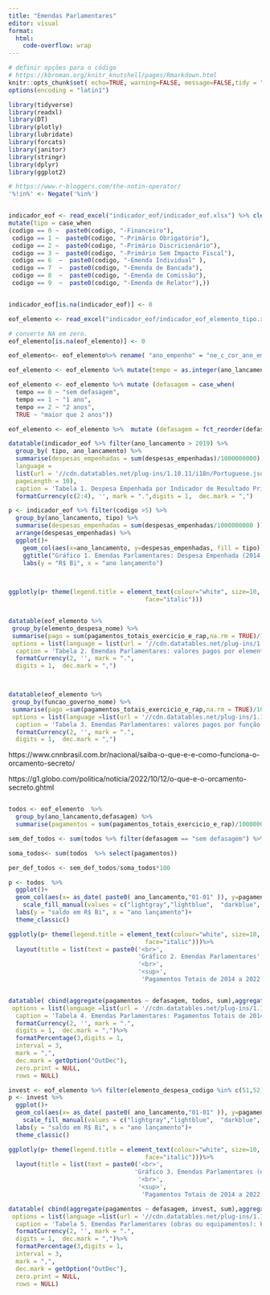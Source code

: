 ```yaml
---
title: "Emendas Parlamentares"
editor: visual
format:
  html:
    code-overflow: wrap
---
```


```r
# definir opções para o código
# https://kbroman.org/knitr_knutshell/pages/Rmarkdown.html
knitr::opts_chunk$set( echo=TRUE, warning=FALSE, message=FALSE,tidy = "styler")
options(encoding = "latin1")
```

```r
library(tidyverse)
library(readxl)
library(DT)
library(plotly)
library(lubridate)
library(forcats)
library(janitor)
library(stringr)
library(dplyr)
library(ggplot2)
```

```r


# https://www.r-bloggers.com/the-notin-operator/
'%!in%' <- Negate('%in%')


indicador_eof <- read_excel("indicador_eof/indicador_eof.xlsx") %>% clean_names() %>% head(-1) %>%
mutate(tipo = case_when
(codigo == 0 ~  paste0(codigo, "-Financeiro"),
 codigo == 1 ~  paste0(codigo, "-Primário Obrigatório"),
 codigo == 2 ~  paste0(codigo, "-Primário Discricionário"),
 codigo == 3 ~  paste0(codigo, "-Primário Sem Impacto Fiscal"),
 codigo == 6  ~  paste0(codigo, "-Emenda Individual" ),
 codigo == 7  ~  paste0(codigo, "-Emenda de Bancada"),
 codigo == 8  ~  paste0(codigo, "-Emenda de Comissão"),
 codigo == 9  ~  paste0(codigo, "-Emenda de Relator"),))


indicador_eof[is.na(indicador_eof)] <- 0

eof_elemento <- read_excel("indicador_eof/indicador_eof_elemento_tipo.xlsx", skip = 5) %>% clean_names() %>% head(-1)

# converte NA em zero.
eof_elemento[is.na(eof_elemento)] <- 0

eof_elemento<- eof_elemento%>% rename( "ano_empenho" = "ne_c_cor_ano_emissao" )

eof_elemento <- eof_elemento %>% mutate(tempo = as.integer(ano_lancamento)-as.integer(ano_empenho))

eof_elemento <- eof_elemento %>% mutate (defasagem = case_when(
  tempo == 0 ~ "sem defasagem",
  tempo == 1 ~ "1 ano",
  tempo == 2 ~ "2 anos",
  TRUE ~ "maior que 2 anos"))

eof_elemento <- eof_elemento %>%  mutate (defasagem = fct_reorder(defasagem, tempo))


```

```r
datatable(indicador_eof %>% filter(ano_lancamento > 2019) %>% 
  group_by( tipo, ano_lancamento) %>% 
  summarise(despesas_empenhadas = sum(despesas_empenhadas)/1000000000) %>% pivot_wider(names_from = ano_lancamento, values_from = despesas_empenhadas), options = list(
  language =
  list(url = '//cdn.datatables.net/plug-ins/1.10.11/i18n/Portuguese.json'),  
  pageLength = 10),
  caption = 'Tabela 1. Despesa Empenhada por Indicador de Resultado Primário (2020 a 2022 em R$ Bi)')%>%
  formatCurrency(c(2:4), '', mark = ".",digits = 1,  dec.mark = ",") 
```

```r

p <- indicador_eof %>% filter(codigo >5) %>% 
  group_by(ano_lancamento, tipo) %>%
  summarise(despesas_empenhadas = sum(despesas_empenhadas/1000000000 )) %>%
  arrange(despesas_empenhadas) %>% 
  ggplot()+ 
    geom_col(aes(x=ano_lancamento, y=despesas_empenhadas, fill = tipo)) +
    ggtitle("Gráfico 1. Emendas Parlamentares: Despesa Empenhada (2014 a 2022)")+
    labs(y = "R$ Bi", x = "ano lançamento")
  


ggplotly(p+ theme(legend.title = element_text(colour="white", size=10, 
                                      face="italic")))



```

```r
datatable(eof_elemento %>%
 group_by(elemento_despesa_nome) %>%
 summarise(pago = sum(pagamentos_totais_exercicio_e_rap,na.rm = TRUE)/1000000000) %>% arrange(-pago), colnames=c("Elemento da Despesa", "Valor Pago em R$ Bi"),
 options = list(language = list(url = '//cdn.datatables.net/plug-ins/1.10.11/i18n/Portuguese.json'),pageLength = 10),
  caption = 'Tabela 2. Emendas Parlamentares: valores pagos por elemento da despesa de 2014 a 2022')%>%
  formatCurrency(2, '', mark = ".",
  digits = 1,  dec.mark = ",")




```

```r

datatable(eof_elemento %>%
 group_by(funcao_governo_nome) %>%
 summarise(pago =sum(pagamentos_totais_exercicio_e_rap,na.rm = TRUE)/1000000000) %>% arrange(-pago), colnames=c("Função", "Valor Pago em R$ Bi"),
 options = list(language =list(url = '//cdn.datatables.net/plug-ins/1.10.11/i18n/Portuguese.json'), pageLength = 10),
  caption = 'Tabela 3. Emendas Parlamentares: valores pagos por função de 2014 a 2022')%>%
  formatCurrency(2, '', mark = ".",
  digits = 1,  dec.mark = ",")

```

https://www.cnnbrasil.com.br/nacional/saiba-o-que-e-e-como-funciona-o-orcamento-secreto/

https://g1.globo.com/politica/noticia/2022/10/12/o-que-e-o-orcamento-secreto.ghtml

```r

```

```r

todos <- eof_elemento  %>%
  group_by(ano_lancamento,defasagem) %>%
  summarise(pagamentos = sum(pagamentos_totais_exercicio_e_rap)/1000000000 )

sem_def_todos <- sum(todos %>% filter(defasagem == "sem defasagem") %>% select(pagamentos))

soma_todos<- sum(todos  %>% select(pagamentos))

per_def_todos <- sem_def_todos/soma_todos*100

p <- todos  %>%  
  ggplot()+ 
  geom_col(aes(x= as_date( paste0( ano_lancamento,"01-01" )), y=pagamentos, fill = (defasagem)))+
    scale_fill_manual(values = c("lightgray","lightblue",  "darkblue",  "red"))+
  labs(y = "saldo em R$ Bi", x = "ano lançamento")+
  theme_classic()

ggplotly(p+ theme(legend.title = element_text(colour="white", size=10, 
                                      face="italic")))%>%
  layout(title = list(text = paste0('<br>',
                                    'Gráfico 2. Emendas Parlamentares',
                                    '<br>',
                                    '<sup>',
                                     'Pagamentos Totais de 2014 a 2022','</sup>')))



```



```r

datatable( cbind(aggregate(pagamentos ~ defasagem, todos, sum),aggregate(pagamentos ~ defasagem, todos, sum) %>% summarise(percentual = pagamentos/sum(pagamentos))), colnames=c("Defasagem", "Valor Pago em R$ Bi", "Percentual")  ,
 options = list(language =list(url = '//cdn.datatables.net/plug-ins/1.10.11/i18n/Portuguese.json'), pageLength = 10),
  caption = 'Tabela 4. Emendas Parlamentares: Pagamentos Totais de 2014 a 2022')%>%
  formatCurrency(2, '', mark = ".",
  digits = 1,  dec.mark = ",")%>%
  formatPercentage(3,digits = 1,
  interval = 3,
  mark = ",",
  dec.mark = getOption("OutDec"),
  zero.print = NULL,
  rows = NULL)

```



```r

invest <- eof_elemento %>% filter(elemento_despesa_codigo %in% c(51,52))  %>%  group_by(ano_lancamento,defasagem) %>% summarise(pagamentos = sum(pagamentos_totais_exercicio_e_rap)/1000000000)
p <- invest %>%  
  ggplot()+ 
  geom_col(aes(x= as_date( paste0( ano_lancamento,"01-01" )), y=pagamentos, fill =( defasagem)))+
    scale_fill_manual(values = c("lightgray","lightblue",  "darkblue",  "red"))+
  labs(y = "saldo em R$ Bi", x = "ano lançamento")+
  theme_classic()

ggplotly(p+ theme(legend.title = element_text(colour="white", size=10, 
                                      face="italic")))%>%
  layout(title = list(text = paste0('<br>',
                                   'Gráfico 3. Emendas Parlamentares (obras ou equipamentos)',
                                    '<br>',
                                    '<sup>',
                                     'Pagamentos Totais de 2014 a 2022','</sup>')))
```


```r



datatable( cbind(aggregate(pagamentos ~ defasagem, invest, sum),aggregate(pagamentos ~ defasagem, invest, sum) %>% summarise(percentual = pagamentos/sum(pagamentos))), colnames=c("Defasagem", "Valor Pago em R$ Bi", "Percentual")   ,
 options = list(language =list(url = '//cdn.datatables.net/plug-ins/1.10.11/i18n/Portuguese.json'), pageLength = 10),
  caption = 'Tabela 5. Emendas Parlamentares (obras ou equipamentos): Pagamentos Totais de 2014 a 2022')%>%
  formatCurrency(2, '', mark = ".",
  digits = 1,  dec.mark = ",")%>%
  formatPercentage(3,digits = 1,
  interval = 3,
  mark = ",",
  dec.mark = getOption("OutDec"),
  zero.print = NULL,
  rows = NULL) 
```

